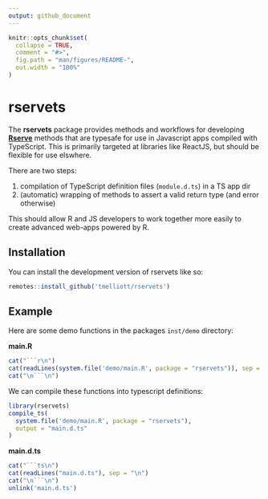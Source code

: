 ```yaml
---
output: github_document
---
```


<!-- README.md is generated from README.Rmd. Please edit that file -->

```r
knitr::opts_chunk$set(
  collapse = TRUE,
  comment = "#>",
  fig.path = "man/figures/README-",
  out.width = "100%"
)
```

# rservets

<!-- badges: start -->
<!-- badges: end -->

The **rservets** package provides methods and workflows for developing [**Rserve**](github.com/att/Rserve) methods that are typesafe for use in Javascript apps compiled with TypeScript. This is primarily targeted at libraries like ReactJS, but should be flexible for use elswhere.

There are two steps:

1. compilation of TypeScript definition files (`module.d.ts`) in a TS app dir
2. (automatic) wrapping of methods to assert a valid return type (and error otherwise)

This should allow R and JS developers to work together more easily to create advanced web-apps powered by R.

## Installation

You can install the development version of rservets like so:

```r
remotes::install_github('tmelliott/rservets')
```

## Example

Here are some demo functions in the packages `inst/demo` directory:

**main.R**

````r
cat("```r\n")
cat(readLines(system.file('demo/main.R', package = "rservets")), sep = "\n")
cat("\n```\n")
````

We can compile these functions into typescript definitions:

```r
library(rservets)
compile_ts(
  system.file('demo/main.R', package = "rservets"),
  output = "main.d.ts"
)
```

**main.d.ts**

````r
cat("```ts\n")
cat(readLines("main.d.ts"), sep = "\n")
cat("\n```\n")
unlink('main.d.ts')
````
